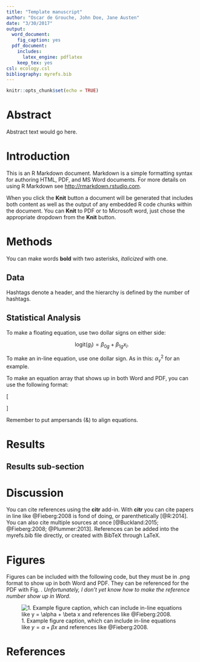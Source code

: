 ```yaml
--- 
title: "Template manuscript"
author: "Oscar de Grouche, John Doe, Jane Austen"
date: "3/30/2017"
output:
  word_document:
    fig_caption: yes
  pdf_document:
    includes:
      latex_engine: pdflatex
    keep_tex: yes
csl: ecology.csl
bibliography: myrefs.bib
---
```


```r
knitr::opts_chunk$set(echo = TRUE)
```

# Abstract

Abstract text would go here. 

# Introduction

This is an R Markdown document. Markdown is a simple formatting syntax for authoring HTML, PDF, and MS Word documents. For more details on using R Markdown see <http://rmarkdown.rstudio.com>.

When you click the **Knit** button a document will be generated that includes both content as well as the output of any embedded R code chunks within the document. You can **Knit** to PDF or to Microsoft word, just chose the appropriate dropdown from the **Knit** button. 

# Methods

You can make words **bold** with two asterisks, *italicized* with one.

## Data

Hashtags denote a header, and the hierarchy is defined by the number of hashtags. 

## Statistical Analysis

To make a floating equation, use two dollar signs on either side:

$$
\text{logit}(g_l) = \beta_{0g} + \beta_{1g}x_l.
$$

To make an in-line equation, use one dollar sign. As in this: $\alpha_\gamma^2$ for an example.

To make an equation array that shows up in both Word and PDF, you can use the following format:

\[
\begin{aligned}
R  &=  \text{the number of sightability trials (here }R = 124)\\
z_l &= \text{a random variable equal to 1 when the }l\text{th group is detected and 0 otherwise } (l = 1,2, \ldots, R)\\
x_l &= \text{the percent visual obstruction (from 0 to 1) associated with the }l\text{th group } (l = 1,2, \ldots, R)\\
g_l &= \text{the probability of detection of the }l\text{th group } (l = 1,2, \ldots, R)
\end{aligned}
\]

Remember to put ampersands (&) to align equations.

# Results

## Results sub-section

# Discussion 

You can cite references using the **citr** add-in. With **citr** you can cite papers in line like @Fieberg:2008 is fond of doing, or parenthetically [@R:2014]. You can also cite multiple sources at once [@Buckland:2015; @Fieberg:2008; @Plummer:2013]. References can be added into the myrefs.bib file directly, or created with BibTeX through LaTeX. 

# Figures

Figures can be included with the following code, but they must be in .png format to show up in both Word and PDF. They can be referenced for the PDF with Fig. \ref{figure1}. *Unfortunately, I don't yet know how to make the reference number show up in Word.*

![1. Example figure caption, which can include in-line equations like $y = \alpha + \beta x$ and references like @Fieberg:2008. \label{figure1}](ms_figures/figure1.png)

# References